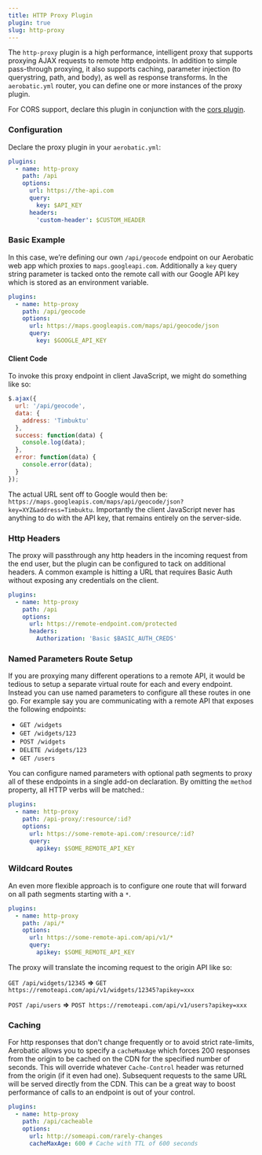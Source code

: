```yaml
---
title: HTTP Proxy Plugin
plugin: true
slug: http-proxy
---
```



The `http-proxy` plugin is a high performance, intelligent proxy that supports proxying AJAX requests to remote http endpoints. In addition to simple pass-through proxying, it also supports caching, parameter injection (to querystring, path, and body), as well as response transforms. In the `aerobatic.yml` router, you can define one or more instances of the proxy plugin.

For CORS support, declare this plugin in conjunction with the [cors plugin](/docs/cors).

### Configuration

Declare the proxy plugin in your `aerobatic.yml`:

```yaml
plugins:
  - name: http-proxy
    path: /api
    options:
      url: https://the-api.com
      query:
        key: $API_KEY
      headers:
        'custom-header': $CUSTOM_HEADER
```

### Basic Example

In this case, we’re defining our own `/api/geocode` endpoint on our Aerobatic web app which proxies to `maps.googleapi.com`. Additionally a `key` query string parameter is tacked onto the remote call with our Google API key which is stored as an environment variable.

```yaml
plugins:
  - name: http-proxy
    path: /api/geocode
    options:
      url: https://maps.googleapis.com/maps/api/geocode/json
      query:
        key: $GOOGLE_API_KEY
```

#### Client Code

To invoke this proxy endpoint in client JavaScript, we might do something like so:

```js
$.ajax({
  url: '/api/geocode',
  data: {
    address: 'Timbuktu'
  },
  success: function(data) {
    console.log(data);
  },
  error: function(data) {
    console.error(data);
  }
});
```

The actual URL sent off to Google would then be: `https://maps.googleapis.com/maps/api/geocode/json?key=XYZ&address=Timbuktu`. Importantly the client JavaScript never has anything to do with the API key, that remains entirely on the server-side.

### Http Headers

The proxy will passthrough any http headers in the incoming request from the end user, but the plugin can be configured to tack on additional headers. A common example is hitting a URL that requires Basic Auth without exposing any credentials on the client.

```yaml
plugins:
  - name: http-proxy
    path: /api
    options:
      url: https://remote-endpoint.com/protected
      headers:
        Authorization: 'Basic $BASIC_AUTH_CREDS'
```

### Named Parameters Route Setup

If you are proxying many different operations to a remote API, it would be tedious to setup a separate virtual route for each and every endpoint. Instead you can use named parameters to configure all these routes in one go. For example say you are communicating with a remote API that exposes the following endpoints:

- `GET /widgets`
- `GET /widgets/123`
- `POST /widgets`
- `DELETE /widgets/123`
- `GET /users`

You can configure named parameters with optional path segments to proxy all of these endpoints in a single add-on declaration. By omitting the `method` property, all HTTP verbs will be matched.:

```yaml
plugins:
  - name: http-proxy
    path: /api-proxy/:resource/:id?
    options:
      url: https://some-remote-api.com/:resource/:id?
      query:
        apikey: $SOME_REMOTE_API_KEY
```

### Wildcard Routes

An even more flexible approach is to configure one route that will forward on all path segments starting with a `*`.

```yaml
plugins:
  - name: http-proxy
    path: /api/*
    options:
      url: https://some-remote-api.com/api/v1/*
      query:
        apikey: $SOME_REMOTE_API_KEY
```

The proxy will translate the incoming request to the origin API like so:

`GET /api/widgets/12345` **=>**
`GET https://remoteapi.com/api/v1/widgets/12345?apikey=xxx`

`POST /api/users` **=>** `POST https://remoteapi.com/api/v1/users?apikey=xxx`

### Caching

For http responses that don't change frequently or to avoid strict rate-limits, Aerobatic allows you to specify a `cacheMaxAge` which forces 200 responses from the origin to be cached on the CDN for the specified number of seconds. This will override whatever `Cache-Control` header was returned from the origin (if it even had one). Subsequent requests to the same URL will be served directly from the CDN. This can be a great way to boost performance of calls to an endpoint is out of your control.

```yaml
plugins:
  - name: http-proxy
    path: /api/cacheable
    options:
      url: http://someapi.com/rarely-changes
      cacheMaxAge: 600 # Cache with TTL of 600 seconds
```
